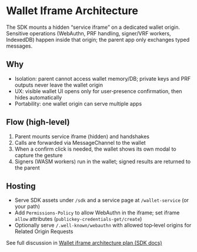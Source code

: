 # Wallet Iframe Architecture

The SDK mounts a hidden “service iframe” on a dedicated wallet origin. Sensitive operations (WebAuthn, PRF handling, signer/VRF workers, IndexedDB) happen inside that origin; the parent app only exchanges typed messages.

## Why

- Isolation: parent cannot access wallet memory/DB; private keys and PRF outputs never leave the wallet origin
- UX: visible wallet UI opens only for user‑presence confirmation, then hides automatically
- Portability: one wallet origin can serve multiple apps

## Flow (high‑level)

1) Parent mounts service iframe (hidden) and handshakes
2) Calls are forwarded via MessageChannel to the wallet
3) When a confirm click is needed, the wallet shows its own modal to capture the gesture
4) Signers (WASM workers) run in the wallet; signed results are returned to the parent

## Hosting

- Serve SDK assets under `/sdk` and a service page at `/wallet-service` (or your path)
- Add `Permissions-Policy` to allow WebAuthn in the iframe; set iframe `allow` attributes (`publickey-credentials-get/create`)
- Optionally serve `/.well-known/webauthn` with allowed top‑level origins for Related Origin Requests

See full discussion in [Wallet iframe architecture plan (SDK docs)](https://github.com/web3-authn/sdk/blob/main/sdk/docs/wallet-iframe-architecture.md)
